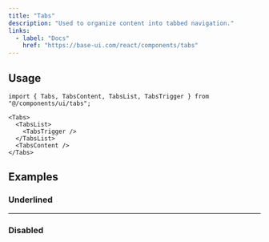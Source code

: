 ```yaml
---
title: "Tabs"
description: "Used to organize content into tabbed navigation."
links:
  - label: "Docs"
    href: "https://base-ui.com/react/components/tabs"
---
```


<Preview name="tabs-demo" />

## Usage

```tsx title="Imports"
import { Tabs, TabsContent, TabsList, TabsTrigger } from "@/components/ui/tabs";
```

```tsx title="Anatomy"
<Tabs>
  <TabsList>
    <TabsTrigger />
  </TabsList>
  <TabsContent />
</Tabs>
```

## Examples

### Underlined

<Preview name="tabs-underline" />

---

### Disabled

<Preview name="tabs-disabled" />
<Preview name="tabs-disabled" />
